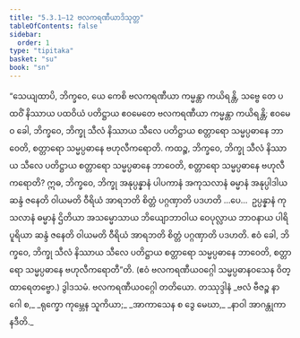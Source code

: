 ```yaml
---
title: "5.3.1–12 ဗလကရဏီယာဒိသုတ္တ"
tableOfContents: false
sidebar:
  order: 1
type: "tipitaka"
basket: "su"
book: "sn"
---
```



<DynamicBreadcrumb />

<Division number="673–684" book="sn" e="ch" v="18" p="383">

<Paragraph number="1294" book="sn">
“သေယျထာပိ, ဘိက္ခဝေ, ယေ ကေစိ ဗလကရဏီယာ ကမ္မန္တာ ကယိရန္တိ, သဗ္ဗေ တေ ပထဝိံ နိဿာယ ပထဝိယံ ပတိဋ္ဌာယ ဧဝမေတေ ဗလကရဏီယာ ကမ္မန္တာ ကယိရန္တိ; ဧဝမေဝ ခေါ, ဘိက္ခဝေ, ဘိက္ခု သီလံ နိဿာယ သီလေ ပတိဋ္ဌာယ စတ္တာရော သမ္မပ္ပဓာနေ ဘာဝေတိ, စတ္တာရော သမ္မပ္ပဓာနေ ဗဟုလီကရောတိ. ကထဉ္စ, ဘိက္ခဝေ, ဘိက္ခု သီလံ နိဿာယ သီလေ ပတိဋ္ဌာယ စတ္တာရော သမ္မပ္ပဓာနေ ဘာဝေတိ, စတ္တာရော သမ္မပ္ပဓာနေ ဗဟုလီကရောတိ? ဣဓ, ဘိက္ခဝေ, ဘိက္ခု အနုပ္ပန္နာနံ ပါပကာနံ အကုသလာနံ ဓမ္မာနံ အနုပ္ပါဒါယ ဆန္ဒံ ဇနေတိ ဝါယမတိ ဝီရိယံ အာရဘတိ စိတ္တံ ပဂ္ဂဏှာတိ ပဒဟတိ …ပေ…  ဥပ္ပန္နာနံ ကုသလာနံ ဓမ္မာနံ ဌိတိယာ အသမ္မောသာယ ဘိယျောဘာဝါယ ဝေပုလ္လာယ ဘာဝနာယ ပါရိပူရိယာ ဆန္ဒံ ဇနေတိ ဝါယမတိ ဝီရိယံ အာရဘတိ စိတ္တံ ပဂ္ဂဏှာတိ ပဒဟတိ. ဧဝံ ခေါ, ဘိက္ခဝေ, ဘိက္ခု သီလံ နိဿာယ သီလေ ပတိဋ္ဌာယ စတ္တာရော သမ္မပ္ပဓာနေ ဘာဝေတိ, စတ္တာရော သမ္မပ္ပဓာနေ ဗဟုလီကရောတီ”တိ. (ဧဝံ ဗလကရဏီယဝဂ္ဂေါ သမ္မပ္ပဓာနဝသေန ဝိတ္ထာရေတဗ္ဗော.)

</Paragraph>
</Division>

<Paragraph number="1295" type="center" book="sn">
ဒွါဒသမံ.



</Paragraph>

<Paragraph number="1296" type="center" book="sn">
ဗလကရဏီယဝဂ္ဂေါ တတိယော.



</Paragraph>

<Paragraph number="1297" type="center" book="sn">
တဿုဒ္ဒါနံ


</Paragraph>

<Paragraph number="1298" type="verses" book="sn">
_ဗလံ ဗီဇဉ္စ နာဂေါ စ,_  
_ရုက္ခော ကုမ္ဘေန သူကိယာ;_  
_အာကာသေန စ ဒွေ မေဃာ,_  
_နာဝါ အာဂန္တုကာ နဒီတိ._
</Paragraph>